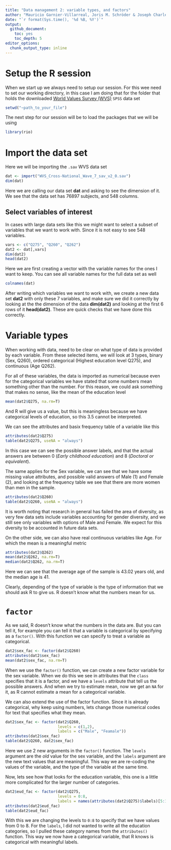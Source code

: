 ```yaml
---
title: "Data management 2: variable types, and factors"
author: "Mauricio Garnier-Villarreal, Joris M. Schröder & Joseph Charles Van Matre"
date: "`r format(Sys.time(), '%d %B, %Y')`"
output:
  github_document:
    toc: yes
    toc_depth: 5
editor_options:
  chunk_output_type: inline
---
```


# Setup the R session

When we start up we always need to setup our session. For this wee need to set our working directory, in this case I am doing that for the folder that holds the downloaded [World Values Survey (WVS)](https://www.worldvaluessurvey.org/) ```SPSS``` data set

```r
setwd("~path_to_your_file")
```


The next step for our session will be to load the packages that we will be using

```r
library(rio)
```


# Import the data set

Here we will be importing the ```.sav``` WVS data set

```r
dat <- import("WVS_Cross-National_Wave_7_sav_v2_0.sav")
dim(dat)
```

Here we are calling our data set **dat** and asking to see the dimension of it. We see that the data set has 76897 subjects, and 548 columns. 

## Select variables of interest

In cases with large data sets like this we might want to select a subset of variables that we want to work with. Since it is not easy to see 548 variables. 

```r
vars <- c("Q275", "Q260", "Q262")
dat2 <- dat[,vars]
dim(dat2)
head(dat2)
```

Here we are first creating a vector with the variable names for the ones I want to keep. You can see all variable names for the full data set as well

```r
colnames(dat)
```

After writing which variables we want to work with, we create a new data set **dat2** with only these 7 variables, and make sure we did it correctly by looking at the the dimension of the data **dim(dat2)** and looking at the first 6 rows of it **head(dat2)**. These are quick checks that we have done this correctly. 

# Variable types

When working with data, need to be clear on what type of data is provided by each variable. From these selected items, we will look at 3 types, binary (Sex, Q260), ordered categorical (Highest education level Q275), and continuous (Age Q262).

For all of these variables, the data is imported as numerical because even for the categorical variables we have stated that some numbers mean something other than the number. For this reason, we could ask something that makes no sense, like the mean of the education level

```r
mean(dat2$Q275, na.rm=T)
```

And R will give us a value, but this is meaningless because we have categorical levels of education, so this 3.5 cannot be interpreted. 

We can see the attributes and basix frequency table of a variable like this

```r
attributes(dat2$Q275)
table(dat2$Q275, useNA = "always")
```

In this case we can see the possible answer labels, and that the actual answers are between 0 (*Early childhood education*) and 8 (*Doctoral or equivalent*). 

The same applies for the Sex variable, we can see that we have some missing value attributes, and possible valid answers of Male (1) and Female (2), and looking at the frequency table we see that there are more women than men in the sample. 

```r
attributes(dat2$Q260)
table(dat2$Q260, useNA = "always")
```

It is worth noting that research in general has failed the area of diversity, as very few data sets include variables accounting for gender diversity, and we still see only variables with options of Male and Female. We expect for this dversity to be accounted in future data sets. 

On the other side, we can also have real continuous variables like Age. For which the mean is a meaningful metric

```r
attributes(dat2$Q262)
mean(dat2$Q262, na.rm=T)
median(dat2$Q262, na.rm=T)
```

Here we can see that the average age of the sample is 43.02 years old, and the median age is 41. 

Clearly, depending of the type of variable is the type of information that we should ask R to give us. R doesn't know what the numbers mean for us. 

# ```factor```

As we said, R doesn't know what the numbers in the data are. But you can tell it, for example you can tell it that a variable is categorical by specifying as a ```factor()```. With this function we can specify to treat a variable as categorical. 

```r
dat2$sex_fac <- factor(dat2$Q260)
attributes(dat2$sex_fac)
mean(dat2$sex_fac, na.rm=T)
```

When we use the ```factor()``` function, we can create a new factor variable for the sex variable. When we do this we see in attributes that the ```class``` specifies that it is a factor, and we have a ```levels``` attribute that tell us the possible answers. And when we try to estimate mean, now we get an ```NA``` for it, as R cannot estimate a mean for a categorical variable. 

We can also extend the use of the factor function. Since it is already categorical, why keep using numbers, lets change those numerical codes for text that specifies what they mean.

```r
dat2$sex_fac <- factor(dat2$Q260, 
                       levels = c(1,2),
                       labels = c("Male", "Feamale"))
attributes(dat2$sex_fac)
table(dat2$Q260, dat2$sex_fac)
```

Here we use 2 new arguments in the ```factor()``` function. The ```levels``` argument are the *old* value for the sex variable, and the ```labels``` argument are the new text values that are meaningful. This way we are re-coding the values of the variable, and the type of the variable at the same time. 

Now, lets see how that looks for the education variable, this one is a little more complicated for the larger number of categories. 

```r
dat2$eud_fac <- factor(dat2$Q275, 
                       levels = 0:8,
                       labels = names(attributes(dat2$Q275)$labels)[5:13] )
attributes(dat2$eud_fac)
table(dat2$eud_fac)
```

With this we are changing the levels to ```0:8``` to specify that we have values from 0 to 8. For the ```labels```, I did not wanted to write all the education categories, so I pulled these category names from the ```attributes()``` function. This way we now have a categorical variable, that R knows is categorical with meaningful labels. 


